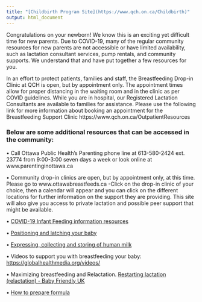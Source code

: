---
title: "[Childbirth Program Site](https://www.qch.on.ca/Childbirth)"
output: html_document
---

Congratulations on your newborn! We know this is an exciting yet difficult time for new parents. Due to COVID-19, many of the regular community resources for new parents are not accessible or have limited availability, such as lactation consultant services, pump rentals, and community supports.  We understand that and have put together a few resources for you. 

In an effort to protect patients, families and staff, the Breastfeeding Drop-in Clinic at QCH is open, but by appointment only. The appointment times allow for proper distancing in the waiting room and in the clinic as per COVID guidelines. While you are in hospital, our Registered Lactation Consultants are available to families for assistance. Please use the following link for more information about booking an appointment for the Breastfeeding Support Clinic   https://www.qch.on.ca/OutpatientResources

### Below are some additional resources that can be accessed in the community:
•	Call Ottawa Public Health’s Parenting phone line at 613-580-2424 ext. 23774 from 9:00-3:00 seven days a week or look online at 
www.parentinginottawa.ca 

•	Community drop-in clinics are open, but by appointment only, at this time. Please go to www.ottawabreastfeeds.ca  -Click on the drop-in clinic of your choice, then a calendar will appear and you can click on the different locations for further information on the support they are providing. This site will also give you access to private lactation and possible peer support that might be available.  

•	[COVID-19 Infant Feeding information resources](http://safelyfed.ca/covid19-resources/)

•	[Positioning and latching your baby](https://breastfeedingresourcesontario.ca/sites/default/files/pdf/BFI_Positioning_and_Latching_web3.pdf) 

•	[Expressing, collecting and storing of human milk](https://breastfeedingresourcesontario.ca/sites/default/files/pdf/BFI_expressing_storing_web2.pdf)

•	Videos to support you with breastfeeding your baby:
[https://globalhealthmedia.org/videos/](https://globalhealthmedia.org/topic/breastfeeding/?_sft_language=english)

•	Maximizing breastfeeding and Relactation. 
[Restarting lactation (relactation) - Baby Friendly UK](https://www.unicef.org.uk/babyfriendly/maximising-breastmilk-and-re-lactation-guidance/) 

•	[How to prepare formula](https://resources.beststart.org/?s=formula)
